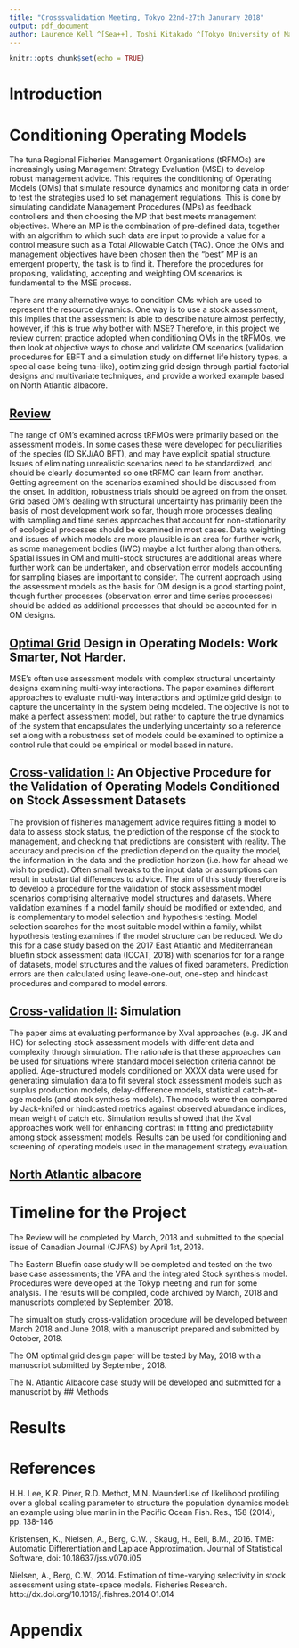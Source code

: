 ```yaml
---
title: "Crosssvalidation Meeting, Tokyo 22nd-27th Janurary 2018"
output: pdf_document
author: Laurence Kell ^[Sea++], Toshi Kitakado ^[Tokyo University of Marine Science and Technology], Rishi Sharma ^[NOAA, NWFSC, Portland], Ai Kimoto ^[National Research Institute of Farseas Fisheries, Japan Research and Education Agency]
---
```


```r
knitr::opts_chunk$set(echo = TRUE)
```

\begin{center}
SUMMARY
The meeting in Tokyo from the 22nd to the 27th of January covered aspects of OM design that were related to test whether the assessment model used to set the OM has sufficient predictive power or not. We set up an objective cross-validation technique to demonstrate how this could be used for Eastern Bluefin Tuna Assessment base case scenarios for the 2017 Assessment. In addition, we developed an outline for a series of papers that would come out from this work with the following; i) dealing primarily with a current review of practice used in tRFMO's for OM Model setup, ii) the limitations with the current approaches used, iii) developing objective cross-validation approaches to assess model performance/predictive power for a current assessemnt (EABFT) and a simulation study demonstrating best practices,iv) optimizing some of the grid designs to test Management Procedures, and v) showcasing a case study with Atlantic Albacore. Some of these papers will be sumbitted for teh special issues on MSE's in Canadian Jr. of Fisheries and Aquatic Sciences in April of 2018, and other manuscripts will be completed by September, 2018.    
\end{center}

\begin{center}
KEYWORDS
\end{center}
\begin{center}
Bluefin Tuna, Operating Model, Grid, Management Strategy Evaluation, Management Procedure
\end{center}




# Introduction

# Conditioning Operating Models

The tuna Regional Fisheries Management Organisations (tRFMOs) are increasingly using Management Strategy Evaluation (MSE) to develop robust management advice. This requires the conditioning of Operating Models (OMs) that simulate resource dynamics and monitoring data in order to test the strategies used to set management regulations. This is done by simulating candidate Management Procedures (MPs) as feedback controllers and then choosing the MP that best meets management objectives. Where an MP is the combination of pre-defined data, together with an algorithm to which such data are input to provide a value for a control measure such as a Total Allowable Catch (TAC). Once the OMs and management objectives have been chosen then the "best" MP is an emergent property, the task is to find it. Therefore the procedures for proposing, validating, accepting and weighting OM scenarios is fundamental to the MSE process. 

There are many alternative ways to condition OMs which are used to represent the resource dynamics. One way is to use a stock assessment, this implies that the assessment is able to describe nature almost perfectly, however, if this is true why bother with MSE? Therefore, in this project we review current practice adopted when conditioning OMs in the tRFMOs, we then look at objective ways to chose and validate OM scenarios (validation procedures for EBFT and a simulation study on differnet life history types, a special case being tuna-like), optimizing grid design through partial factorial designs and multivariate techniques, and provide a worked example based on North Atlantic albacore. 
 
## [Review](Review)

The range of OM’s examined across tRFMOs were primarily based on the assessment models. In some cases these were developed for peculiarities of the species (IO SKJ/AO BFT), and may have explicit spatial structure. Issues of eliminating unrealistic scenarios need to be standardized, and should be clearly documented so one tRFMO can learn from another. Getting agreement on the scenarios examined should be discussed from the onset. In addition, robustness trials should be agreed on from the onset. Grid based OM’s dealing with structural uncertainty has primarily been the basis of most development work so far, though more processes dealing with sampling and time series approaches that account for non-stationarity of ecological processes should be examined in most cases. Data weighting and issues of which models are more plausible is an area for further work, as some management bodies (IWC) maybe a lot further along than others. Spatial issues in OM and multi-stock structures are additional areas where further work can be undertaken, and observation error models accounting for sampling biases are important to consider. The current approach using the assessment models as the basis for OM design is a good starting point, though further processes (observation error and time series processes) should be added as additional processes that should be accounted for in OM designs. 

## [Optimal Grid](Grid) Design in Operating Models: Work Smarter, Not Harder.

MSE's often use assessment models with complex structural uncertainty designs examining multi-way interactions. The paper examines different approaches to evaluate multi-way interactions and optimize grid design to capture the uncertainty in the system being modeled. The objective is not to make a perfect assessment model, but rather to capture the true dynamics of the system that encapsulates the underlying uncertainty so a reference set along with a robustness set of models could be examined to optimize a control rule that could be empirical or model based in nature.

## [Cross-validation I:](CaseStudy) An Objective Procedure for the Validation of Operating Models Conditioned on Stock Assessment Datasets

The provision of fisheries management advice requires fitting a model to data to assess stock status, the prediction of the response of the stock to management, and checking that predictions are consistent with reality. The accuracy and precision of the prediction depend on the quality the model, the information in the data and the prediction horizon (i.e. how far ahead we wish to predict). Often small tweaks to the input data or assumptions can result in substantial differences to advice. The aim of this study therefore is to develop a procedure for the validation of stock assessment model scenarios comprising alternative model structures and datasets. Where validation examines if a model family should be modified or extended, and is complementary to model selection and hypothesis testing. Model selection searches for the most suitable model within a family, whilst hypothesis testing examines if the model structure can be reduced. We do this for a case study based on the 2017 East Atlantic and Mediterranean bluefin stock assessment data (ICCAT, 2018) with scenarios for for a range of datasets, model structures and the values of fixed parameters. Prediction errors are then calculated using leave-one-out, one-step and hindcast procedures and compared to model errors.


## [Cross-validation II:](Simulation) Simulation
The paper aims at evaluating performance by Xval approaches (e.g. JK and HC) for selecting stock assessment models with different data and complexity through simulation. The rationale is that these approaches can be used for situations where  standard model selection criteria cannot be applied. Age-structured models conditioned on XXXX data were used for generating simulation data to fit several stock assessment models such as surplus production models, delay-difference models, statistical catch-at-age models (and stock synthesis models). The models were then compared by Jack-knifed or hindcasted metrics against observed abundance indices, mean weight of catch etc. Simulation results showed that the Xval approaches work well for enhancing contrast in fitting and predictability among stock assessment models. Results can be used for conditioning and screening of operating models used in the management strategy evaluation.

## [North Atlantic albacore](albn) 


# Timeline for the Project

The Review will be completed by March, 2018 and submitted to the special issue of Canadian Journal (CJFAS) by April 1st, 2018.

The Eastern Bluefin case study will be completed and tested on the two base case assessments; the VPA and the integrated Stock synthesis model. Procedures were developed at the Tokyp meeting and run for some analysis. The results will be compiled, code archived by March, 2018 and manuscripts completed by September, 2018.

The simualtion study cross-validation procedure will be developed between March 2018 and June 2018, with a manuscript prepared and submitted by October, 2018.

The OM optimal grid design paper will be tested by May, 2018 with a manuscript submitted by September, 2018.

The N. Atlantic Albacore case study will be developed and submitted for a manuscript by 
## Methods



# Results

# References

H.H. Lee, K.R. Piner, R.D. Methot, M.N. MaunderUse of likelihood profiling over a global scaling parameter to structure the population dynamics model: an example using blue marlin in the Pacific Ocean Fish. Res., 158 (2014), pp. 138-146

Kristensen, K., Nielsen, A., Berg, C.W. , Skaug, H., Bell, B.M., 2016. TMB: Automatic Differentiation and Laplace Approximation. Journal of Statistical Software, doi: 10.18637/jss.v070.i05 

Nielsen, A., Berg, C.W., 2014.  Estimation of time-varying selectivity in stock assessment using state-space models. Fisheries Research. http://dx.doi.org/10.1016/j.fishres.2014.01.014


\newpage

# Appendix
